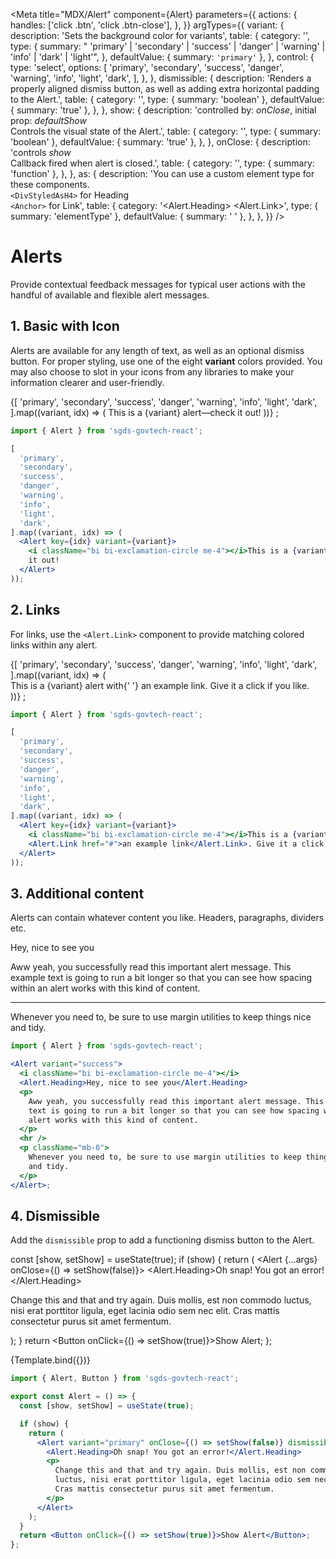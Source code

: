 
<Meta
  title="MDX/Alert"
  component={Alert}
  parameters={{
    actions: {
      handles: ['click .btn', 'click .btn-close'],
    },
  }}
  argTypes={{
    variant: {
      description: 'Sets the background color for variants',
      table: {
        category: '<Alert>',
        type: {
          summary:
            " 'primary' | 'secondary' | 'success' | 'danger' | 'warning' | 'info' | 'dark' | 'light'",
        },
        defaultValue: { summary: `'primary'` },
      },
      control: {
        type: 'select',
        options: [
          'primary',
          'secondary',
          'success',
          'danger',
          'warning',
          'info',
          'light',
          'dark',
        ],
      },
    },
    dismissible: {
      description:
        'Renders a properly aligned dismiss button, as well as adding extra horizontal padding to the Alert.',
      table: {
        category: '<Alert>',
        type: { summary: 'boolean' },
        defaultValue: { summary: 'true' },
      },
    },
    show: {
      description:
        'controlled by: *onClose*, initial prop: *defaultShow* <br/> Controls the visual state of the Alert.',
      table: {
        category: '<Alert>',
        type: { summary: 'boolean' },
        defaultValue: { summary: 'true' },
      },
    },
    onClose: {
      description: 'controls *show* <br/> Callback fired when alert is closed.',
      table: {
        category: '<Alert>',
        type: { summary: 'function' },
      },
    },
    as: {
      description:
        'You can use a custom element type for these components. <br/> `<DivStyledAsH4>` for Heading <br/> `<Anchor>` for Link',
      table: {
        category: '<Alert.Heading> <Alert.Link>',
        type: { summary: 'elementType' },
        defaultValue: { summary: '<DivStyledAsH4> <Anchor>' },
      },
    },
  }}
/>

# Alerts

Provide contextual feedback messages for typical user actions with the handful of available and flexible alert messages.

## 1. Basic with Icon

Alerts are available for any length of text, as well as an optional dismiss button. For proper styling, use one of the eight **variant** colors provided.
You may also choose to slot in your icons from any libraries to make your information clearer and user-friendly.

<Canvas>
  <Story name="Basic with Icon">
    {[
      'primary',
      'secondary',
      'success',
      'danger',
      'warning',
      'info',
      'light',
      'dark',
    ].map((variant, idx) => (
      <Alert key={idx} variant={variant}>
        <i className="bi bi-exclamation-circle me-4"></i>This is a {variant} alert—check
        it out!
      </Alert>
    ))}
    ;
  </Story>
</Canvas>

```jsx
import { Alert } from 'sgds-govtech-react';

[
  'primary',
  'secondary',
  'success',
  'danger',
  'warning',
  'info',
  'light',
  'dark',
].map((variant, idx) => (
  <Alert key={idx} variant={variant}>
    <i className="bi bi-exclamation-circle me-4"></i>This is a {variant} alert—check
    it out!
  </Alert>
));
```

## 2. Links

For links, use the `<Alert.Link>` component to provide matching colored links within any alert.

<Canvas>
  <Story name="Links">
    {[
      'primary',
      'secondary',
      'success',
      'danger',
      'warning',
      'info',
      'light',
      'dark',
    ].map((variant, idx) => (
      <Alert key={idx} variant={variant}>
        <i className="bi bi-exclamation-circle me-4"></i>
        <div>
          This is a {variant} alert with{' '}
          <Alert.Link href="#">an example link</Alert.Link>. Give it a click if
          you like.
        </div>
      </Alert>
    ))}
    ;
  </Story>
</Canvas>

```jsx
import { Alert } from 'sgds-govtech-react';

[
  'primary',
  'secondary',
  'success',
  'danger',
  'warning',
  'info',
  'light',
  'dark',
].map((variant, idx) => (
  <Alert key={idx} variant={variant}>
    <i className="bi bi-exclamation-circle me-4"></i>This is a {variant} alert with{' '}
    <Alert.Link href="#">an example link</Alert.Link>. Give it a click if you like.
  </Alert>
));
```

## 3. Additional content

Alerts can contain whatever content you like. Headers, paragraphs, dividers etc.

<Canvas>
  <Story name="Additional Content">
    <Alert variant="success">
      <i className="bi bi-exclamation-circle me-4"></i>
      <Alert.Heading>Hey, nice to see you</Alert.Heading>
      <p>
        Aww yeah, you successfully read this important alert message. This
        example text is going to run a bit longer so that you can see how
        spacing within an alert works with this kind of content.
      </p>
      <hr />
      <p className="mb-0">
        Whenever you need to, be sure to use margin utilities to keep things
        nice and tidy.
      </p>
    </Alert>
  </Story>
</Canvas>

```jsx
import { Alert } from 'sgds-govtech-react';

<Alert variant="success">
  <i className="bi bi-exclamation-circle me-4"></i>
  <Alert.Heading>Hey, nice to see you</Alert.Heading>
  <p>
    Aww yeah, you successfully read this important alert message. This example
    text is going to run a bit longer so that you can see how spacing within an
    alert works with this kind of content.
  </p>
  <hr />
  <p className="mb-0">
    Whenever you need to, be sure to use margin utilities to keep things nice
    and tidy.
  </p>
</Alert>;
```

## 4. Dismissible

Add the `dismissible` prop to add a functioning dismiss button to the Alert.

  const [show, setShow] = useState(true);
  if (show) {
    return (
      <Alert {...args} onClose={() => setShow(false)}>
        <i className="bi bi-exclamation-circle me-4"></i>
        <Alert.Heading>Oh snap! You got an error!</Alert.Heading>
        <p>
          Change this and that and try again. Duis mollis, est non commodo
          luctus, nisi erat porttitor ligula, eget lacinia odio sem nec elit.
          Cras mattis consectetur purus sit amet fermentum.
        </p>
      </Alert>
    );
  }
  return <Button onClick={() => setShow(true)}>Show Alert</Button>;
};

<Canvas>
  <Story
    name="Dismissible"
    args={{ variant: 'primary', dismissible: true, show: true }}
  >
    {Template.bind({})}
  </Story>
</Canvas>

<ArgsTable story="Dismissible" />

```jsx
import { Alert, Button } from 'sgds-govtech-react';

export const Alert = () => {
  const [show, setShow] = useState(true);

  if (show) {
    return (
      <Alert variant="primary" onClose={() => setShow(false)} dismissible>
        <Alert.Heading>Oh snap! You got an error!</Alert.Heading>
        <p>
          Change this and that and try again. Duis mollis, est non commodo
          luctus, nisi erat porttitor ligula, eget lacinia odio sem nec elit.
          Cras mattis consectetur purus sit amet fermentum.
        </p>
      </Alert>
    );
  }
  return <Button onClick={() => setShow(true)}>Show Alert</Button>;
};
```
